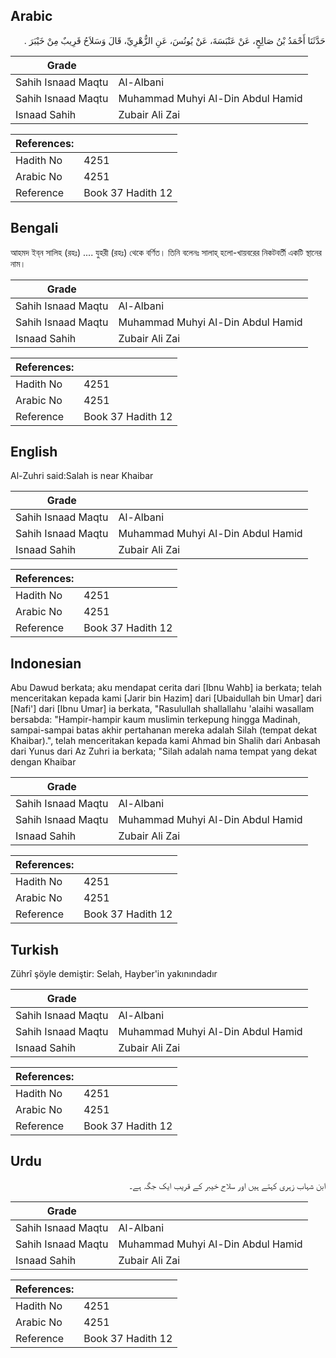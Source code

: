 ## Arabic


<div dir="rtl" lang="ar" style={{fontSize:'larger',backgroundColor:'#f8f9fa',padding:20}}>
حَدَّثَنَا أَحْمَدُ بْنُ صَالِحٍ، عَنْ عَنْبَسَةَ، عَنْ يُونُسَ، عَنِ الزُّهْرِيِّ، قَالَ وَسَلاَحُ قَرِيبٌ مِنْ خَيْبَرَ ‏.‏
</div>
<div style={{backgroundColor:'#f8f9fa',padding:20, marginBottom: 10}}><table> <thead> <tr> <th>Grade</th> <th></th> </tr> </thead> <tbody> <tr><td>Sahih Isnaad Maqtu</td><td>Al-Albani</td></tr><tr><td>Sahih Isnaad Maqtu</td><td>Muhammad Muhyi Al-Din Abdul Hamid</td></tr><tr><td>Isnaad Sahih</td><td>Zubair Ali Zai</td></tr></tbody></table><table> <thead> <tr> <th>References:</th> <th></th> </tr> </thead> <tbody><tr><td>Hadith No</td><td>4251</td></tr><tr><td>Arabic No</td><td>4251</td></tr><tr><td>Reference</td><td>Book 37 Hadith 12</td></tr></tbody></table></div>

## Bengali


<div dir="ltr" lang="bn" style={{fontSize:'larger',backgroundColor:'#f8f9fa',padding:20}}>
আহমদ ইব্‌ন সালিহ (রহঃ) .... যুহরী (রহঃ) থেকে বর্ণিত। তিনি বলেনঃ সালাহ্‌ হলো-খায়বরের নিকটবর্তী একটি স্থানের নাম।
</div>
<div style={{backgroundColor:'#f8f9fa',padding:20, marginBottom: 10}}><table> <thead> <tr> <th>Grade</th> <th></th> </tr> </thead> <tbody> <tr><td>Sahih Isnaad Maqtu</td><td>Al-Albani</td></tr><tr><td>Sahih Isnaad Maqtu</td><td>Muhammad Muhyi Al-Din Abdul Hamid</td></tr><tr><td>Isnaad Sahih</td><td>Zubair Ali Zai</td></tr></tbody></table><table> <thead> <tr> <th>References:</th> <th></th> </tr> </thead> <tbody><tr><td>Hadith No</td><td>4251</td></tr><tr><td>Arabic No</td><td>4251</td></tr><tr><td>Reference</td><td>Book 37 Hadith 12</td></tr></tbody></table></div>

## English


<div dir="ltr" lang="en" style={{fontSize:'larger',backgroundColor:'#f8f9fa',padding:20}}>
Al-Zuhri said:Salah is near Khaibar
</div>
<div style={{backgroundColor:'#f8f9fa',padding:20, marginBottom: 10}}><table> <thead> <tr> <th>Grade</th> <th></th> </tr> </thead> <tbody> <tr><td>Sahih Isnaad Maqtu</td><td>Al-Albani</td></tr><tr><td>Sahih Isnaad Maqtu</td><td>Muhammad Muhyi Al-Din Abdul Hamid</td></tr><tr><td>Isnaad Sahih</td><td>Zubair Ali Zai</td></tr></tbody></table><table> <thead> <tr> <th>References:</th> <th></th> </tr> </thead> <tbody><tr><td>Hadith No</td><td>4251</td></tr><tr><td>Arabic No</td><td>4251</td></tr><tr><td>Reference</td><td>Book 37 Hadith 12</td></tr></tbody></table></div>

## Indonesian


<div dir="ltr" lang="id" style={{fontSize:'larger',backgroundColor:'#f8f9fa',padding:20}}>
Abu Dawud berkata; aku mendapat cerita dari [Ibnu Wahb] ia berkata; telah menceritakan kepada kami [Jarir bin Hazim] dari [Ubaidullah bin Umar] dari [Nafi'] dari [Ibnu Umar] ia berkata, "Rasulullah shallallahu 'alaihi wasallam bersabda: "Hampir-hampir kaum muslimin terkepung hingga Madinah, sampai-sampai batas akhir pertahanan mereka adalah Silah (tempat dekat Khaibar).", telah menceritakan kepada kami Ahmad bin Shalih dari Anbasah dari Yunus dari Az Zuhri ia berkata; "Silah adalah nama tempat yang dekat dengan Khaibar
</div>
<div style={{backgroundColor:'#f8f9fa',padding:20, marginBottom: 10}}><table> <thead> <tr> <th>Grade</th> <th></th> </tr> </thead> <tbody> <tr><td>Sahih Isnaad Maqtu</td><td>Al-Albani</td></tr><tr><td>Sahih Isnaad Maqtu</td><td>Muhammad Muhyi Al-Din Abdul Hamid</td></tr><tr><td>Isnaad Sahih</td><td>Zubair Ali Zai</td></tr></tbody></table><table> <thead> <tr> <th>References:</th> <th></th> </tr> </thead> <tbody><tr><td>Hadith No</td><td>4251</td></tr><tr><td>Arabic No</td><td>4251</td></tr><tr><td>Reference</td><td>Book 37 Hadith 12</td></tr></tbody></table></div>

## Turkish


<div dir="ltr" lang="tr" style={{fontSize:'larger',backgroundColor:'#f8f9fa',padding:20}}>
Zührî şöyle demiştir: Selah, Hayber'in yakınındadır
</div>
<div style={{backgroundColor:'#f8f9fa',padding:20, marginBottom: 10}}><table> <thead> <tr> <th>Grade</th> <th></th> </tr> </thead> <tbody> <tr><td>Sahih Isnaad Maqtu</td><td>Al-Albani</td></tr><tr><td>Sahih Isnaad Maqtu</td><td>Muhammad Muhyi Al-Din Abdul Hamid</td></tr><tr><td>Isnaad Sahih</td><td>Zubair Ali Zai</td></tr></tbody></table><table> <thead> <tr> <th>References:</th> <th></th> </tr> </thead> <tbody><tr><td>Hadith No</td><td>4251</td></tr><tr><td>Arabic No</td><td>4251</td></tr><tr><td>Reference</td><td>Book 37 Hadith 12</td></tr></tbody></table></div>

## Urdu


<div dir="rtl" lang="ur" style={{fontSize:'larger',backgroundColor:'#f8f9fa',padding:20}}>
ابن شہاب زہری کہتے ہیں اور سلاح خیبر کے قریب ایک جگہ ہے۔
</div>
<div style={{backgroundColor:'#f8f9fa',padding:20, marginBottom: 10}}><table> <thead> <tr> <th>Grade</th> <th></th> </tr> </thead> <tbody> <tr><td>Sahih Isnaad Maqtu</td><td>Al-Albani</td></tr><tr><td>Sahih Isnaad Maqtu</td><td>Muhammad Muhyi Al-Din Abdul Hamid</td></tr><tr><td>Isnaad Sahih</td><td>Zubair Ali Zai</td></tr></tbody></table><table> <thead> <tr> <th>References:</th> <th></th> </tr> </thead> <tbody><tr><td>Hadith No</td><td>4251</td></tr><tr><td>Arabic No</td><td>4251</td></tr><tr><td>Reference</td><td>Book 37 Hadith 12</td></tr></tbody></table></div>